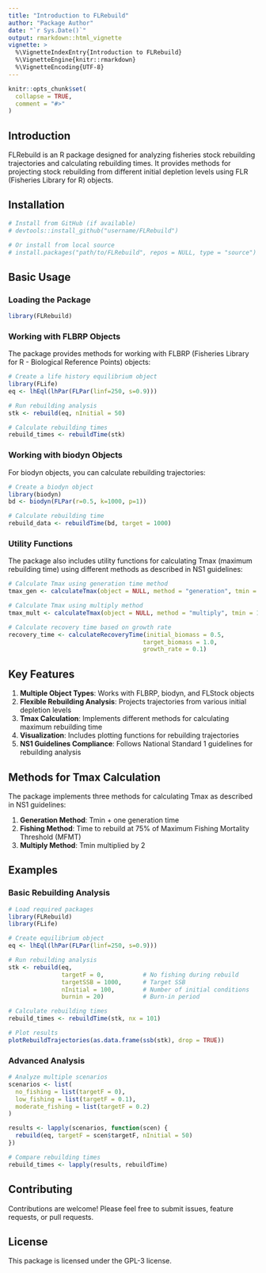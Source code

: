 ```yaml
---
title: "Introduction to FLRebuild"
author: "Package Author"
date: "`r Sys.Date()`"
output: rmarkdown::html_vignette
vignette: >
  %\VignetteIndexEntry{Introduction to FLRebuild}
  %\VignetteEngine{knitr::rmarkdown}
  %\VignetteEncoding{UTF-8}
---
```


```r
knitr::opts_chunk$set(
  collapse = TRUE,
  comment = "#>"
)
```

## Introduction

FLRebuild is an R package designed for analyzing fisheries stock rebuilding trajectories and calculating rebuilding times. It provides methods for projecting stock rebuilding from different initial depletion levels using FLR (Fisheries Library for R) objects.

## Installation

```r
# Install from GitHub (if available)
# devtools::install_github("username/FLRebuild")

# Or install from local source
# install.packages("path/to/FLRebuild", repos = NULL, type = "source")
```

## Basic Usage

### Loading the Package

```r
library(FLRebuild)
```

### Working with FLBRP Objects

The package provides methods for working with FLBRP (Fisheries Library for R - Biological Reference Points) objects:

```r
# Create a life history equilibrium object
library(FLife)
eq <- lhEql(lhPar(FLPar(linf=250, s=0.9)))

# Run rebuilding analysis
stk <- rebuild(eq, nInitial = 50)

# Calculate rebuilding times
rebuild_times <- rebuildTime(stk)
```

### Working with biodyn Objects

For biodyn objects, you can calculate rebuilding trajectories:

```r
# Create a biodyn object
library(biodyn)
bd <- biodyn(FLPar(r=0.5, k=1000, p=1))

# Calculate rebuilding time
rebuild_data <- rebuildTime(bd, target = 1000)
```

### Utility Functions

The package also includes utility functions for calculating Tmax (maximum rebuilding time) using different methods as described in NS1 guidelines:

```r
# Calculate Tmax using generation time method
tmax_gen <- calculateTmax(object = NULL, method = "generation", tmin = 10)

# Calculate Tmax using multiply method
tmax_mult <- calculateTmax(object = NULL, method = "multiply", tmin = 10)

# Calculate recovery time based on growth rate
recovery_time <- calculateRecoveryTime(initial_biomass = 0.5, 
                                      target_biomass = 1.0, 
                                      growth_rate = 0.1)
```

## Key Features

1. **Multiple Object Types**: Works with FLBRP, biodyn, and FLStock objects
2. **Flexible Rebuilding Analysis**: Projects trajectories from various initial depletion levels
3. **Tmax Calculation**: Implements different methods for calculating maximum rebuilding time
4. **Visualization**: Includes plotting functions for rebuilding trajectories
5. **NS1 Guidelines Compliance**: Follows National Standard 1 guidelines for rebuilding analysis

## Methods for Tmax Calculation

The package implements three methods for calculating Tmax as described in NS1 guidelines:

1. **Generation Method**: Tmin + one generation time
2. **Fishing Method**: Time to rebuild at 75% of Maximum Fishing Mortality Threshold (MFMT)
3. **Multiply Method**: Tmin multiplied by 2

## Examples

### Basic Rebuilding Analysis

```r
# Load required packages
library(FLRebuild)
library(FLife)

# Create equilibrium object
eq <- lhEql(lhPar(FLPar(linf=250, s=0.9)))

# Run rebuilding analysis
stk <- rebuild(eq, 
               targetF = 0,           # No fishing during rebuild
               targetSSB = 1000,      # Target SSB
               nInitial = 100,        # Number of initial conditions
               burnin = 20)           # Burn-in period

# Calculate rebuilding times
rebuild_times <- rebuildTime(stk, nx = 101)

# Plot results
plotRebuildTrajectories(as.data.frame(ssb(stk), drop = TRUE))
```

### Advanced Analysis

```r
# Analyze multiple scenarios
scenarios <- list(
  no_fishing = list(targetF = 0),
  low_fishing = list(targetF = 0.1),
  moderate_fishing = list(targetF = 0.2)
)

results <- lapply(scenarios, function(scen) {
  rebuild(eq, targetF = scen$targetF, nInitial = 50)
})

# Compare rebuilding times
rebuild_times <- lapply(results, rebuildTime)
```

## Contributing

Contributions are welcome! Please feel free to submit issues, feature requests, or pull requests.

## License

This package is licensed under the GPL-3 license. 